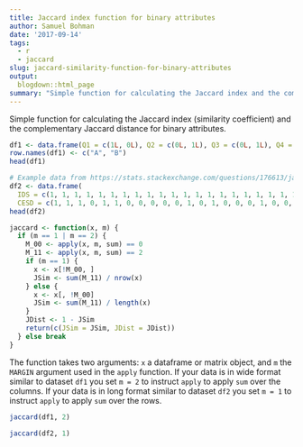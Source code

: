 ```yaml
---
title: Jaccard index function for binary attributes
author: Samuel Bohman
date: '2017-09-14'
tags:
  - r
  - jaccard
slug: jaccard-similarity-function-for-binary-attributes
output:
  blogdown::html_page
summary: "Simple function for calculating the Jaccard index and the complementary Jaccard distance for binary attributes."
---
```


Simple function for calculating the Jaccard index (similarity coefficient) and the complementary Jaccard distance for binary attributes. 

```r
df1 <- data.frame(Q1 = c(1L, 0L), Q2 = c(0L, 1L), Q3 = c(0L, 1L), Q4 = c(1L, 0L), Q5 = c(1L, 1L), Q6 = c(0L, 0L))
row.names(df1) <- c("A", "B")
head(df1)

# Example data from https://stats.stackexchange.com/questions/176613/jaccard-similarity-in-r
df2 <- data.frame(
  IDS = c(1, 1, 1, 1, 1, 1, 1, 1, 1, 1, 1, 1, 1, 1, 1, 1, 1, 1, 1, 1, 1, 1, 1, 1, 1, 1, 1, 1, 1, 1, 1, 0, 0, 0, 0, 0, 0, 0, 0, 0, 0, 0, 0), 
  CESD = c(1, 1, 1, 0, 1, 1, 0, 0, 0, 0, 0, 1, 0, 1, 0, 0, 0, 1, 0, 0, 0, 0, 0, 0, 0, 0, 0, 0, 0, 0, 0, 1, 1, 1, 1, 1, 1, 1, 1, 1, 1, 1, 1))
head(df2)

jaccard <- function(x, m) {
  if (m == 1 | m == 2) {
    M_00 <- apply(x, m, sum) == 0
    M_11 <- apply(x, m, sum) == 2
    if (m == 1) {
      x <- x[!M_00, ]
      JSim <- sum(M_11) / nrow(x)
    } else {
      x <- x[, !M_00]
      JSim <- sum(M_11) / length(x)
    }
    JDist <- 1 - JSim
    return(c(JSim = JSim, JDist = JDist))
  } else break
}
```

The function takes two arguments: `x` a dataframe or matrix object, and `m` the `MARGIN` argument used in the `apply` function. If your data is in wide format similar to dataset `df1` you set `m = 2` to instruct `apply` to apply `sum` over the columns. If your data is in long format similar to dataset `df2` you set `m = 1` to instruct `apply` to apply `sum` over the rows. 

```r
jaccard(df1, 2)
```

```r
jaccard(df2, 1)
```

